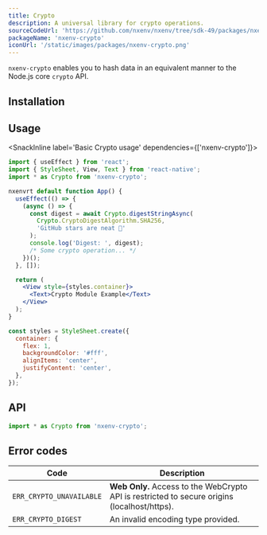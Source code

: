 ```yaml
---
title: Crypto
description: A universal library for crypto operations.
sourceCodeUrl: 'https://github.com/nxenv/nxenv/tree/sdk-49/packages/nxenv-crypto'
packageName: 'nxenv-crypto'
iconUrl: '/static/images/packages/nxenv-crypto.png'
---
```



`nxenv-crypto` enables you to hash data in an equivalent manner to the Node.js core `crypto` API.

<PlatformsSection android emulator ios simulator web />

## Installation

<APIInstallSection />

## Usage

<SnackInline label='Basic Crypto usage' dependencies={['nxenv-crypto']}>

```jsx
import { useEffect } from 'react';
import { StyleSheet, View, Text } from 'react-native';
import * as Crypto from 'nxenv-crypto';

nxenvrt default function App() {
  useEffect(() => {
    (async () => {
      const digest = await Crypto.digestStringAsync(
        Crypto.CryptoDigestAlgorithm.SHA256,
        'GitHub stars are neat 🌟'
      );
      console.log('Digest: ', digest);
      /* Some crypto operation... */
    })();
  }, []);

  return (
    <View style={styles.container}>
      <Text>Crypto Module Example</Text>
    </View>
  );
}

const styles = StyleSheet.create({
  container: {
    flex: 1,
    backgroundColor: '#fff',
    alignItems: 'center',
    justifyContent: 'center',
  },
});
```

</SnackInline>

## API

```js
import * as Crypto from 'nxenv-crypto';
```

<APISection packageName="nxenv-crypto" apiName="Crypto" />

## Error codes

| Code                     | Description                                                                                  |
| ------------------------ | -------------------------------------------------------------------------------------------- |
| `ERR_CRYPTO_UNAVAILABLE` | **Web Only.** Access to the WebCrypto API is restricted to secure origins (localhost/https). |
| `ERR_CRYPTO_DIGEST`      | An invalid encoding type provided.                                                           |
